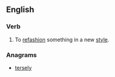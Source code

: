 ==English==

===Verb===
{{en-verb|restyl|ing}}

# To [[refashion]] something in a new [[style]].

===Anagrams===
*[[tersely]]